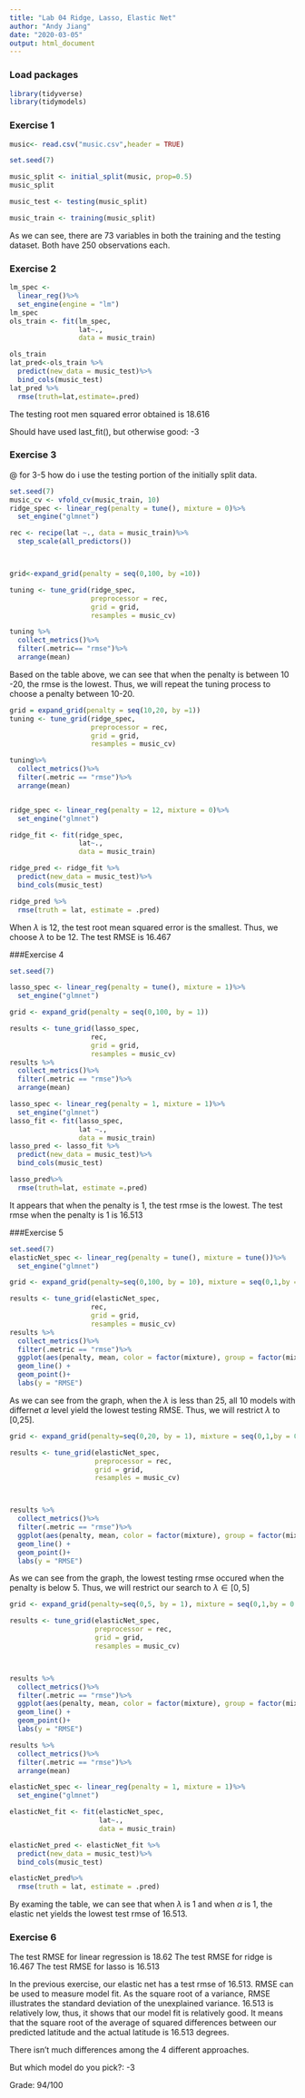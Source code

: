 ```yaml
---
title: "Lab 04 Ridge, Lasso, Elastic Net"
author: "Andy Jiang"
date: "2020-03-05"
output: html_document
---
```


### Load packages

```r
library(tidyverse) 
library(tidymodels)
```

### Exercise 1

```r
music<- read.csv("music.csv",header = TRUE)

set.seed(7)

music_split <- initial_split(music, prop=0.5)
music_split

music_test <- testing(music_split)

music_train <- training(music_split)
```

As we can see, there are 73 variables in both the training and the testing dataset. Both have 250 observations each. 

### Exercise 2

```r

lm_spec <-
  linear_reg()%>%
  set_engine(engine = "lm")
lm_spec
ols_train <- fit(lm_spec,
                 lat~.,
                 data = music_train)

ols_train
lat_pred<-ols_train %>%
  predict(new_data = music_test)%>%
  bind_cols(music_test)
lat_pred %>%
  rmse(truth=lat,estimate=.pred)


```

The testing root men squared error obtained is 18.616

Should have used last_fit(), but otherwise good: -3

### Exercise 3

$@$ for 3-5 how do i use the testing portion of the initially split data. 


```r
set.seed(7)
music_cv <- vfold_cv(music_train, 10)
ridge_spec <- linear_reg(penalty = tune(), mixture = 0)%>%
  set_engine("glmnet")

rec <- recipe(lat ~., data = music_train)%>%
  step_scale(all_predictors())



grid<-expand_grid(penalty = seq(0,100, by =10))

tuning <- tune_grid(ridge_spec,
                    preprocessor = rec,
                    grid = grid,
                    resamples = music_cv)

tuning %>%
  collect_metrics()%>%
  filter(.metric== "rmse")%>%
  arrange(mean)

```
Based on the table above, we can see that when the penalty is between 10 -20, the rmse is the lowest. Thus, we will repeat the tuning process to choose a penalty between 10-20. 

```r
grid = expand_grid(penalty = seq(10,20, by =1))
tuning <- tune_grid(ridge_spec,
                    preprocessor = rec,
                    grid = grid,
                    resamples = music_cv)

tuning%>%
  collect_metrics()%>%
  filter(.metric == "rmse")%>%
  arrange(mean)



```

```r
ridge_spec <- linear_reg(penalty = 12, mixture = 0)%>%
  set_engine("glmnet")

ridge_fit <- fit(ridge_spec, 
                 lat~.,
                 data = music_train)

ridge_pred <- ridge_fit %>%
  predict(new_data = music_test)%>%
  bind_cols(music_test)

ridge_pred %>%
  rmse(truth = lat, estimate = .pred)
```

When $\lambda$ is 12, the test root mean squared error is the smallest. Thus, we choose $\lambda$ to be 12. The test RMSE is 16.467 

###Exercise 4

```r
set.seed(7)

lasso_spec <- linear_reg(penalty = tune(), mixture = 1)%>%
  set_engine("glmnet")

grid <- expand_grid(penalty = seq(0,100, by = 1))

results <- tune_grid(lasso_spec, 
                    rec,
                    grid = grid, 
                    resamples = music_cv)
results %>%
  collect_metrics()%>%
  filter(.metric == "rmse")%>%
  arrange(mean)

```

```r
lasso_spec <- linear_reg(penalty = 1, mixture = 1)%>%
  set_engine("glmnet")
lasso_fit <- fit(lasso_spec,
                 lat ~.,
                 data = music_train)
lasso_pred <- lasso_fit %>%
  predict(new_data = music_test)%>%
  bind_cols(music_test)

lasso_pred%>%
  rmse(truth=lat, estimate =.pred)
```


It appears that when the penalty is 1, the test rmse is the lowest. The test rmse when the penalty is 1 is 16.513

###Exercise 5

```r
set.seed(7)
elasticNet_spec <- linear_reg(penalty = tune(), mixture = tune())%>%
  set_engine("glmnet")

grid <- expand_grid(penalty=seq(0,100, by = 10), mixture = seq(0,1,by = 0.1))

results <- tune_grid(elasticNet_spec, 
                    rec,
                    grid = grid, 
                    resamples = music_cv)
results %>%
  collect_metrics()%>%
  filter(.metric == "rmse")%>%
  ggplot(aes(penalty, mean, color = factor(mixture), group = factor(mixture))) + 
  geom_line() + 
  geom_point()+
  labs(y = "RMSE")


```

As we can see from the graph, when the $\lambda$ is less than 25, all 10 models with differnet $\alpha$ level yield the lowest testing RMSE. Thus, we will restrict $\lambda$ to [0,25]. 


```r
grid <- expand_grid(penalty=seq(0,20, by = 1), mixture = seq(0,1,by = 0.1))

results <- tune_grid(elasticNet_spec, 
                     preprocessor = rec,
                     grid = grid, 
                     resamples = music_cv)



results %>%
  collect_metrics()%>%
  filter(.metric == "rmse")%>%
  ggplot(aes(penalty, mean, color = factor(mixture), group = factor(mixture))) + 
  geom_line() + 
  geom_point()+
  labs(y = "RMSE")

```

As we can see from the graph, the lowest testing rmse occured when the penalty is below 5. Thus, we will restrict our search to $\lambda\in[0,5]$

```r
grid <- expand_grid(penalty=seq(0,5, by = 1), mixture = seq(0,1,by = 0.1))

results <- tune_grid(elasticNet_spec, 
                     preprocessor = rec,
                     grid = grid, 
                     resamples = music_cv)



results %>%
  collect_metrics()%>%
  filter(.metric == "rmse")%>%
  ggplot(aes(penalty, mean, color = factor(mixture), group = factor(mixture))) + 
  geom_line() + 
  geom_point()+
  labs(y = "RMSE")

results %>%
  collect_metrics()%>%
  filter(.metric == "rmse")%>%
  arrange(mean)
```

```r
elasticNet_spec <- linear_reg(penalty = 1, mixture = 1)%>%
  set_engine("glmnet")

elasticNet_fit <- fit(elasticNet_spec,
                      lat~.,
                      data = music_train)

elasticNet_pred <- elasticNet_fit %>%
  predict(new_data = music_test)%>%
  bind_cols(music_test)

elasticNet_pred%>%
  rmse(truth = lat, estimate = .pred)
```


By examing the table, we can see that when $\lambda$ is 1 and when $\alpha$ is 1, the elastic net yields the lowest test rmse of 16.513. 


### Exercise 6

The test RMSE for linear regression is 18.62
The test RMSE for ridge is 16.467
The test RMSE for lasso is 16.513

In the previous exercise, our elastic net has a test rmse of 16.513. RMSE can be used to measure model fit. As the square root of a variance, RMSE illustrates the standard deviation of the unexplained variance. 16.513 is relatively low, thus, it shows that our model fit is relatively good. It means that the square root of the average of squared differences between our predicted latitude and the actual latitude is 16.513 degrees. 

There isn't much differences among the 4 different approaches. 

But which model do you pick?: -3

Grade: 94/100

